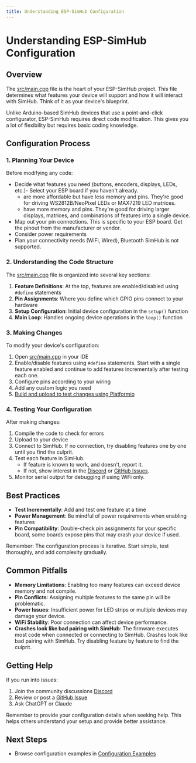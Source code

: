 ```yaml
---
title: Understanding ESP-SimHub Configuration
---
```


# Understanding ESP-SimHub Configuration


## Overview

The [src/main.cpp](https://github.com/eCrowneEng/ESP-SimHub/blob/main/src/main.cpp) file is the heart of your ESP-SimHub project. This file determines what features your device will support and how it will interact with SimHub. Think of it as your device's blueprint.

<Callout type="info">
Unlike Arduino-based SimHub devices that use a point-and-click configurator, ESP-SimHub requires direct code modification. This gives you a lot of flexibility but requires basic coding knowledge.
</Callout>

## Configuration Process

### 1. Planning Your Device

Before modifying any code:
- Decide what features you need (<AffiliateLink type={ProductType.Buttons}>buttons</AffiliateLink>, <AffiliateLink type={ProductType.Encoders}>encoders</AffiliateLink>, displays, LEDs, etc.)- Select your ESP board if you haven't already.
    - <AffiliateLink type={ProductType.ESP8266} /> are more affordable but have less memory and pins. They're good for driving <AffiliateLink type={ProductType.NeoPixel}>WS2812B/NeoPixel LEDs</AffiliateLink> or <AffiliateLink type={ProductType.MAX7219}>MAX7219 LED matrices</AffiliateLink>.
    - <AffiliateLink type={ProductType.ESP32} /> have more memory and pins. They're good for driving larger displays, matrices, and combinations of features into a single device.
- Map out your pin connections. This is specific to your ESP board. Get the pinout from the manufacturer or vendor.
- Consider power requirements
- Plan your connectivity needs (WiFi, Wired), Bluetooth SimHub is not supported.

### 2. Understanding the Code Structure

The [src/main.cpp](https://github.com/eCrowneEng/ESP-SimHub/blob/main/src/main.cpp) file is organized into several key sections:

1. **Feature Definitions**: At the top, features are enabled/disabled using `#define` statements
2. **Pin Assignments**: Where you define which GPIO pins connect to your hardware
3. **Setup Configuration**: Initial device configuration in the `setup()` function
4. **Main Loop**: Handles ongoing device operations in the `loop()` function

### 3. Making Changes

To modify your device's configuration:

1. Open [src/main.cpp](https://github.com/eCrowneEng/ESP-SimHub/blob/main/src/main.cpp) in your IDE
2. Enable/disable features using `#define` statements. Start with a single feature enabled and continue to add features incrementally after testing each one.
3. Configure pins according to your wiring
4. Add any custom logic you need
5. [Build and upload to test changes using Platformio](getting-started#build-upload)

### 4. Testing Your Configuration

After making changes:
1. Compile the code to check for errors
2. Upload to your device
3. Connect to SimHub. If no connection, try disabling features one by one until you find the culprit.
4. Test each feature in SimHub. 
    - If feature is known to work, and doesn't, report it. 
    - If not, show interest in the [Discord](https://discord.gg/CfvJySWTcE) or [GitHub Issues](https://github.com/eCrowneEng/ESP-SimHub/issues).
5. Monitor serial output for debugging if using WiFi only. 

## Best Practices

- **Test Incrementally**: Add and test one feature at a time
- **Power Management**: Be mindful of power requirements when enabling features
- **Pin Compatibility**: Double-check pin assignments for your specific board, some boards expose pins that may crash your device if used.

<Callout type="info">
Remember: The configuration process is iterative. Start simple, test thoroughly, and add complexity gradually.
</Callout>

## Common Pitfalls

- **Memory Limitations**: Enabling too many features can exceed device memory and not compile.
- **Pin Conflicts**: Assigning multiple features to the same pin will be problematic.
- **Power Issues**: Insufficient power for LED strips or multiple devices may damage your device.
- **WiFi Stability**: Poor connection can affect device performance.
- **Crashes look like bad pairing with SimHub**: The firmware executes most code when connected or connecting to SimHub. Crashes look like bad pairing with SimHub. Try disabling feature by feature to find the culprit.

## Getting Help

If you run into issues:
1. Join the community discussions [Discord](https://discord.gg/CfvJySWTcE)
2. Review or post a [GitHub Issue](https://github.com/eCrowneEng/ESP-SimHub/issues)
3. Ask ChatGPT or Claude

<Callout type="warning">
Remember to provide your configuration details when seeking help. This helps others understand your setup and provide better assistance.
</Callout>

## Next Steps

- Browse configuration examples in [Configuration Examples](/esp-simhub-configurations/configuration-examples)
